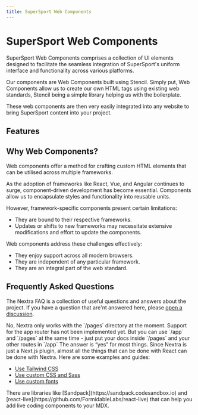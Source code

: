 ```yaml
---
title: SuperSport Web Components
---
```



# SuperSport Web Components

SuperSport Web Components comprises a collection of UI elements designed to facilitate the
seamless integration of SuperSport's uniform interface and functionality across various platforms.

Our components are <ExternalLink href="https://developer.mozilla.org/en-US/docs/Web/API/Web_components">Web Components</ExternalLink>
built using <ExternalLink href="https://stenciljs.com/">Stencil</ExternalLink>. Simply put, Web Components allow us
to create our own HTML tags using existing web standards, Stencil being a simple library helping us with the boilerplate.

These web components are then very easily integrated into any website to bring SuperSport content into your project.

## Features

<Features />

## Why Web Components?

Web components offer a method for crafting custom HTML elements that can be utilised across multiple frameworks.

As the adoption of frameworks like React, Vue, and Angular continues to surge, component-driven development has
become essential. Components allow us to encapsulate styles and functionality into reusable units.

However, framework-specific components present certain limitations:

- They are bound to their respective frameworks.
- Updates or shifts to new frameworks may necessitate extensive modifications and effort to update the components.

Web components address these challenges effectively:

- They enjoy support across all modern browsers.
- They are independent of any particular framework.
- They are an integral part of the web standard.

## Frequently Asked Questions

The Nextra FAQ is a collection of useful questions and answers about the
project. If you have a question that are'nt answered here, please
[open a discussion](https://github.com/worldofchampions/supersport-web-components-docs/discussions).


<FAQ title="Can I use SuperSport Wen Components with Next.js app router?">
	No, Nextra only works with the `/pages` directory at the moment. Support for
	the app router has not been implemented yet. But you can use `/app` and
	`/pages` at the same time - just put your docs inside `/pages` and your other
	routes in `/app`
</FAQ>

<FAQ title="Can I use X with Nextra?">
  The answer is “yes” for most things. Since Nextra is just a Next.js plugin, almost all the things
  that can be done with React can be done with Nextra. Here are some examples and guides:

- [Use Tailwind CSS](/docs/guide/tailwind-css)
- [Use custom CSS and Sass](/docs/guide/custom-css)
- [Use custom fonts](https://nextjs.org/docs/basic-features/font-optimization)

</FAQ>

<FAQ title="How can I add a live coding component in Nextra?">
	There are libraries like [Sandpack](https://sandpack.codesandbox.io) and
	[react-live](https://github.com/FormidableLabs/react-live) that can help you
	add live coding components to your MDX.
</FAQ>
